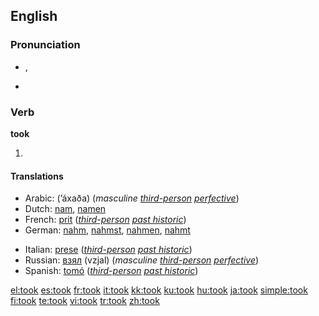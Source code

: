 ==English==

{{rank|left|part|off|160|took|nothing|God|three}}

===Pronunciation===
* {{IPA|/tʊk/}}, {{SAMPA|/tUk/}}
* {{audio|en-us-took.ogg|Audio (US)}}
*: {{rhymes|ʊk}}

===Verb===
'''took'''

# {{simple past of|[[take]]}}

====Translations====
{{trans-top|simple past of to take}}
* Arabic: {{Arab|[[اخذ]]}} (’áxaða) (''masculine [[third-person]] [[perfective]]'')
* Dutch: [[nam]], [[namen]]
* French: [[prit]] (''[[third-person]] [[past historic]]'')
* German: [[nahm]], [[nahmst]], [[nahmen]], [[nahmt]]
{{trans-mid}}
* Italian: [[prese]] (''[[third-person]] [[past historic]]'')
* Russian: [[взял]] (vzjal) (''masculine [[third-person]] [[perfective]]'')
* Spanish: [[tomó]] (''[[third-person]] [[past historic]]'')
{{trans-bottom}}

[[el:took]]
[[es:took]]
[[fr:took]]
[[it:took]]
[[kk:took]]
[[ku:took]]
[[hu:took]]
[[ja:took]]
[[simple:took]]
[[fi:took]]
[[te:took]]
[[vi:took]]
[[tr:took]]
[[zh:took]]